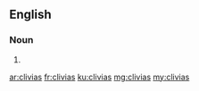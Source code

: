 ==English==

===Noun===
{{head|en}}

# {{plural of|clivia}}

[[ar:clivias]]
[[fr:clivias]]
[[ku:clivias]]
[[mg:clivias]]
[[my:clivias]]